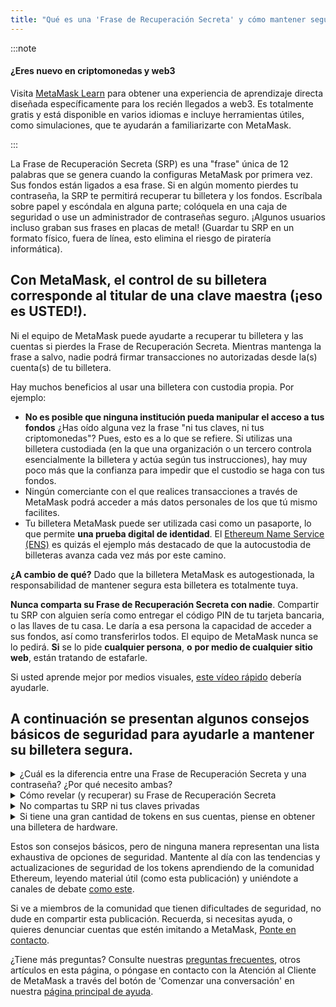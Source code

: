 ```yaml
---
title: "Qué es una 'Frase de Recuperación Secreta' y cómo mantener segura tu billetera de criptomonedas"
---
```


:::note

#### ¿Eres nuevo en criptomonedas y web3

Visita [MetaMask Learn](https://learn.metamask.io/) para obtener una experiencia de aprendizaje directa diseñada específicamente para los recién llegados a web3. Es totalmente gratis y está disponible en varios idiomas e incluye herramientas útiles, como simulaciones, que te ayudarán a familiarizarte con MetaMask.

:::

La Frase de Recuperación Secreta (SRP) es una "frase" única de 12 palabras que se genera cuando la configuras MetaMask por primera vez. Sus fondos están ligados a esa frase. Si en algún momento pierdes tu contraseña, la SRP te permitirá recuperar tu billetera y los fondos. Escríbala sobre papel y escóndala en alguna parte; colóquela en una caja de seguridad o use un administrador de contraseñas seguro. ¡Algunos usuarios incluso graban sus frases en placas de metal! (Guardar tu SRP en un formato físico, fuera de línea, esto elimina el riesgo de piratería informática).

## **Con MetaMask, el control de su billetera corresponde al titular de una clave maestra (¡eso es USTED!).**

Ni el equipo de MetaMask puede ayudarte a recuperar tu billetera y las cuentas si pierdes la Frase de Recuperación Secreta. Mientras mantenga la frase a salvo, nadie podrá firmar transacciones no autorizadas desde la(s) cuenta(s) de tu billetera.

Hay muchos beneficios al usar una billetera con custodia propia. Por ejemplo:

- **No es posible que ninguna institución pueda manipular el acceso a tus fondos** ¿Has oído alguna vez la frase "ni tus claves, ni tus criptomonedas"? Pues, esto es a lo que se refiere. Si utilizas una billetera custodiada (en la que una organización o un tercero controla esencialmente la billetera y actúa según tus instrucciones), hay muy poco más que la confianza para impedir que el custodio se haga con tus fondos.
- Ningún comerciante con el que realices transacciones a través de MetaMask podrá acceder a más datos personales de los que tú mismo facilites.
- Tu billetera MetaMask puede ser utilizada casi como un pasaporte, lo que permite **una prueba digital de identidad**. El [Ethereum Name Service (ENS)](https://ens.domains/) es quizás el ejemplo más destacado de que la autocustodia de billeteras avanza cada vez más por este camino.

**¿A cambio de qué?** Dado que la billetera MetaMask es autogestionada, la responsabilidad de mantener segura esta billetera es totalmente tuya.

**Nunca comparta su Frase de Recuperación Secreta con nadie**. Compartir tu SRP con alguien sería como entregar el código PIN de tu tarjeta bancaria, o las llaves de tu casa. Le daría a esa persona la capacidad de acceder a sus fondos, así como transferirlos todos. El equipo de MetaMask nunca se lo pedirá. **Si** se lo pide **cualquier persona**, **o** **por medio de cualquier sitio web**, están tratando de estafarle.

Si usted aprende mejor por medios visuales, [este vídeo rápido](https://youtu.be/-b1tQnOI-no) debería ayudarle.

## **A continuación se presentan algunos consejos básicos de seguridad para ayudarle a mantener su billetera segura.**

<details>
<summary>¿Cuál es la diferencia entre una Frase de Recuperación Secreta y una contraseña? ¿Por qué necesito ambas?</summary>

<div>

MetaMask encripta localmente su Frase de Recuperación Secreta con su contraseña. Eso significa que cuando bloquea su billetera, nadie podrá usar sus fondos hasta que introduzca su contraseña de nuevo. Si olvidas tu contraseña, puedes recuperar el acceso a tu cuenta con el SRP, porque es la clave de acceso a tu billetera que solo tú posees. Es importante saber que ni MetaMask ni cualquier otra persona podrá cambiar o recuperar su Frase de Recuperación Secreta si se pierde. Por favor, ¡guárdela bien! Para más información al respecto, [consulte aquí](https://metamask.zendesk.com/hc/en-us/articles/4404722782107-User-Guide-Secret-Recovery-Phrase-password-and-private-keys)

</div>
</details>

<details>
<summary>Cómo revelar (y recuperar) su Frase de Recuperación Secreta</summary>

<div>

La primera vez que instales MetaMask se te pedirá que establezcas tu SRP y la contraseña. Si la pierdes, deberías poder recuperarla si recuerdas tu contraseña Y debes tener una copia de los datos de tu bóveda. Puedes intentar encontrar los datos de tu bóveda (ya sea localmente en tu equipo o en una copia de seguridad del mismo) utilizando [estas instrucciones](https://metamask.zendesk.com/hc/en-us/articles/360018766351):

:::warning

#### ¡Advertencia!

Si pierdes tu frase secreta de recuperación *y *olvidas tu contraseña, no hay forma de recuperar la frase y acceder a tu cuenta.

:::

</div>
</details>

<details>
<summary>No compartas tu SRP ni tus claves privadas</summary>

<div>

Esto ya se ha mencionado, pero no está de más ser minucioso: cualquiera que tenga tu SRP o las claves privadas puede eliminar tokens de tus cuentas. Nunca compartas tu SRP o claves privadas con nadie, ni siquiera con el equipo de MetaMask, a pesar de que **nunca** te pediremos esta información. Si alguien afirma ser miembro del equipo de MetaMask y le pide esta información, rogamos lo denuncie inmediatamente a través de nuestros [canales de ayuda oficiales](https://metamask.zendesk.com/hc/en-us/articles/360058969391).

</div>
</details>

<details>
<summary>Si tiene una gran cantidad de tokens en sus cuentas, piense en obtener una billetera de hardware.</summary>

<div>

[Las billeteras de hardware](https://metamask.zendesk.com/hc/en-us/articles/4408552261275), como Trezor y Ledger, se consideran una forma más segura de guardar los tokens. Guardan las claves privadas fuera de línea, lo que significa que el usuario tiene que estar en posesión física de la billetera para firmar las transacciones, una barrera considerable para los estafadores en línea.

</div>
</details>

Estos son consejos básicos, pero de ninguna manera representan una lista exhaustiva de opciones de seguridad. Mantente al día con las tendencias y actualizaciones de seguridad de los tokens aprendiendo de la comunidad Ethereum, leyendo material útil (como esta publicación) y uniéndote a canales de debate [como este](https://community.metamask.io/).

Si ve a miembros de la comunidad que tienen dificultades de seguridad, no dude en compartir esta publicación. Recuerda, si necesitas ayuda, o quieres denunciar cuentas que estén imitando a MetaMask, [Ponte en contacto](https://metamask.zendesk.com/hc/en-us/articles/360058969391).

¿Tiene más preguntas? Consulte nuestras [preguntas frecuentes](https://metamask.io/faqs.html), otros artículos en esta página, o póngase en contacto con la Atención al Cliente de MetaMask a través del botón de 'Comenzar una conversación' en nuestra [página principal de ayuda](https://support.metamask.io/hc/en-us).
